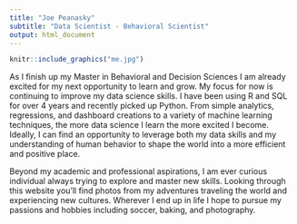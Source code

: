 ```yaml
---
title: "Joe Peanasky"
subtitle: "Data Scientist - Behavioral Scientist"
output: html_document
---
```


```r
knitr::include_graphics("me.jpg")
```

As I finish up my Master in Behavioral and Decision Sciences I am already excited for my next opportunity to learn and grow. My focus for now is continuing to improve my data science skills. I have been using R and SQL for over 4 years and recently picked up Python. From simple analytics, regressions, and dashboard creations to a variety of machine learning techniques, the more data science I learn the more excited I become. Ideally, I can find an opportunity to leverage both my data skills and my understanding of human behavior to shape the world into a more efficient and positive place. 

Beyond my academic and professional aspirations, I am ever curious individual always trying to explore and master new skills. Looking through this website you'll find photos from my adventures traveling the world and experiencing new cultures. Wherever I end up in life I hope to pursue my passions and hobbies including soccer, baking, and photography.
